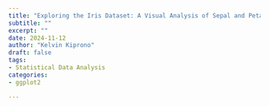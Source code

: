 ```yaml
---
title: "Exploring the Iris Dataset: A Visual Analysis of Sepal and Petal Characteristics"
subtitle: ""
excerpt: ""
date: 2024-11-12
author: "Kelvin Kiprono"
draft: false
tags:
- Statistical Data Analysis
categories:
- ggplot2

---
```

